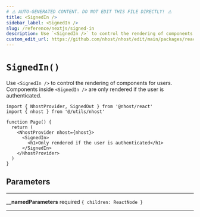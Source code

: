 ```yaml
---
# ⚠️ AUTO-GENERATED CONTENT. DO NOT EDIT THIS FILE DIRECTLY! ⚠️
title: <SignedIn />
sidebar_label: <SignedIn />
slug: /reference/nextjs/signed-in
description: Use `<SignedIn />` to control the rendering of components for users. Components inside `<SignedIn />` are only rendered if the user is authenticated.
custom_edit_url: https://github.com/nhost/nhost/edit/main/packages/react/src/components/SignedIn.tsx#L26
---
```


# `SignedIn()`

Use `<SignedIn />` to control the rendering of components for users. Components inside `<SignedIn />` are only rendered if the user is authenticated.

```tsx
import { NhostProvider, SignedOut } from '@nhost/react'
import { nhost } from '@/utils/nhost'

function Page() {
  return (
    <NhostProvider nhost={nhost}>
      <SignedIn>
        <h1>Only rendered if the user is authenticated</h1>
      </SignedIn>
    </NhostProvider>
  )
}
```

## Parameters

---

**<span className="parameter-name">\_\_namedParameters</span>** <span className="optional-status">required</span> `{ children: ReactNode }`

---

